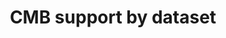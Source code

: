 ---
pcx_content_type: reference
title: CMB support by dataset 
external_link: /data-localization/metadata-boundary/logpush-datasets/

---